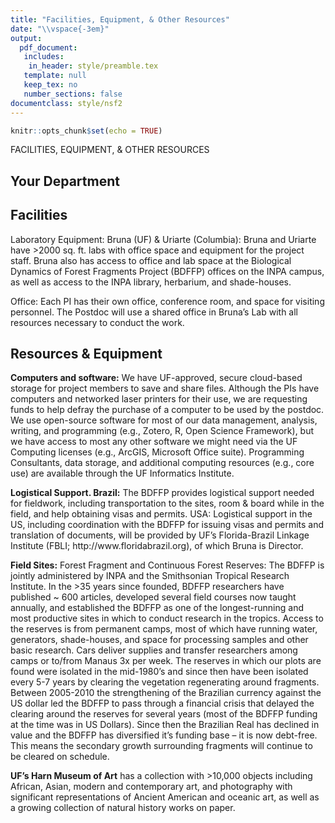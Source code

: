 ```yaml
---
title: "Facilities, Equipment, & Other Resources"
date: "\\vspace{-3em}"
output: 
  pdf_document:
   includes:
    in_header: style/preamble.tex
   template: null
   keep_tex: no
   number_sections: false
documentclass: style/nsf2
---
```


```r
knitr::opts_chunk$set(echo = TRUE)
```

\newsection{I}

FACILITIES, EQUIPMENT, & OTHER RESOURCES

## Your Department



## Facilities

Laboratory Equipment: Bruna (UF) & Uriarte (Columbia): Bruna and Uriarte have >2000 sq. ft. labs with office space and equipment for the project staff. Bruna also has access to office and lab space at the Biological Dynamics of Forest Fragments Project (BDFFP) offices on the INPA campus, as well as access to the INPA library, herbarium, and shade-houses. 

Office: Each PI has their own office, conference room, and space for visiting personnel. The Postdoc will use a shared office in Bruna’s Lab with all resources necessary to conduct the work.

## Resources & Equipment

**Computers and software:** We have UF-approved, secure cloud-based storage for project members to save and share files. Although the PIs have computers and networked laser printers for their use, we are requesting funds to help defray the purchase of a computer to be used by the postdoc. We use open-source software for most of our data management, analysis, writing, and programming (e.g., Zotero, R, Open Science Framework), but we have access to most any other software we might need via the UF Computing licenses (e.g., ArcGIS, Microsoft Office suite). Programming Consultants, data storage, and additional computing resources (e.g., core use) are available through the UF Informatics Institute.

**Logistical Support. Brazil:** The BDFFP provides logistical support needed for fieldwork, including transportation to the sites, room & board while in the field, and help obtaining visas and permits. USA: Logistical support in the US, including coordination with the BDFFP for issuing visas and permits and translation of documents, will be provided by UF's Florida-Brazil Linkage Institute (FBLI; http://www.floridabrazil.org), of which Bruna is Director. 

**Field Sites:** Forest Fragment and Continuous Forest Reserves: The BDFFP is jointly administered by INPA and the Smithsonian Tropical Research Institute. In the >35 years since founded, BDFFP researchers have published ~ 600 articles, developed several field courses now taught annually, and established the BDFFP as one of the longest-running and most productive sites in which to conduct research in the tropics. Access to the reserves is from permanent camps, most of which have running water, generators, shade-houses, and space for processing samples and other basic research. Cars deliver supplies and transfer researchers among camps or to/from Manaus 3x per week. The reserves in which our plots are found were isolated in the mid-1980’s and since then have been isolated every 5-7 years by clearing the vegetation regenerating around fragments. Between 2005-2010 the strengthening of the Brazilian currency against the US dollar led the BDFFP to pass through a financial crisis that delayed the clearing around the reserves for several years (most of the BDFFP funding at the time was in US Dollars). Since then the Brazilian Real has declined in value and the BDFFP has diversified it’s funding base – it is now debt-free. This means the secondary growth surrounding fragments will continue to be cleared on schedule. 

**UF’s Harn Museum of Art** has a collection with >10,000 objects including African, Asian, modern and contemporary art, and photography with significant representations of Ancient American and oceanic art, as well as a growing collection of natural history works on paper.

